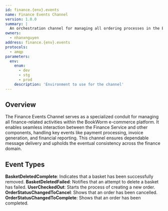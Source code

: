```yaml
---
id: finance.{env}.events
name: Finance Events Channel
version: 1.0.0
summary: |
  An orchestration channel for managing all ordering processes in the BookWorm e-commerce platform.
owners:
  - nhanxnguyen
address: finance.{env}.events
protocols:
  - amqp
parameters:
  env:
    enum:
      - dev
      - stg
      - prod
    description: 'Environment to use for the channel'
---
```


## Overview

The Finance Events Channel serves as a specialized conduit for managing all finance-related activities within the BookWorm e-commerce platform. It enables seamless interaction between the Finance Service and other components, handling key events like payment processing, invoice generation, and financial reporting. This channel ensures dependable message delivery and upholds the eventual consistency across the finance domain.

<ChannelInformation />

## Event Types

**BasketDeletedComplete**: Indicates that a basket has been successfully removed.
**BasketDeletedFailed**: Notifies that an attempt to delete a basket has failed.
**UserCheckedOut**: Starts the process of creating a new order.
**OrderStatusChangedToCancel**: Shows that an order has been cancelled.
**OrderStatusChangedToComplete**: Shows that an order has been completed.
